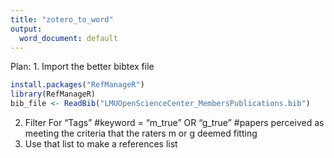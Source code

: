 ```yaml
---
title: "zotero_to_word"
output:
  word_document: default
---
```


Plan:
1. Import the better bibtex file
```r
install.packages("RefManageR")
library(RefManageR)
bib_file <- ReadBib("LMUOpenScienceCenter_MembersPublications.bib")
```

2. Filter For "Tags" #keyword = "m_true" OR "g_true" #papers perceived as meeting the criteria that the raters m or g deemed fitting
3. Use that list to make a references list
